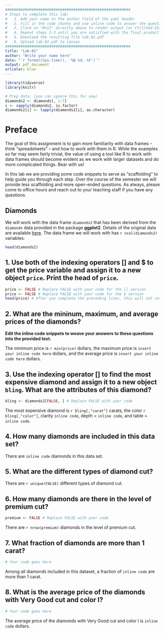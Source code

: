 ```yaml
---
#########################################################
# Steps to complete this lab:
#   1. Add your name to the author field of the yaml header
#   2. Fill in the code chunks and use inline code to answer the questions 
#   3. Click on "Knit" directly above to render output (or Ctrl/Cmd-Shift-K)
#   4. Repeat steps 2-3 until you are satisfied with the final product
#   5. Download the resulting file lab-02.pdf
#   6. Upload lab-02.pdf to canvas
#########################################################
title: "Lab-02"
author: "Write your name here"
date: "`r format(Sys.time(), '%B %d, %Y')`"
output: pdf_document
urlcolor: blue
---
```


```r
library(tidyverse)
library(knitr)

# Prep data: (you can ignore this for now)
diamonds2 <- diamonds[, 1:7]
i <- sapply(diamonds2, is.factor)
diamonds2[i] <- lapply(diamonds2[i], as.character)
```

# Preface

The goal of this assignment is to gain more familiarity with data frames -- think "spreadsheets" -- and how to work with them in R. While the examples so far may seem fairly trivial, the value of using a tool like R to work with data frames should become evident as we work with larger datasets and do more complicated things. Bear with us!

In this lab we are providing some code snippets to serve as "scaffolding" to help guide you through each step. Over the course of the semester we will provide less scaffolding and more open-ended questions. As always, please come to office hours and reach out to your teaching staff if you have any questions.

## Diamonds

We will work with the data frame `diamonds2` that has been derived from the `diamonds` data provided in the package **ggplot2**. Details of the original data are available [here](https://ggplot2.tidyverse.org/reference/diamonds.html). The data frame we will work with has `r ncol(diamonds2)` variables:


```r
head(diamonds2)
```


<!--- Please leave the code above unchanged. Questions start from here. --->


## 1. Use both of the indexing operators [] and $ to get the price variable and assign it to a new object `price`. Print the head of `price`.
```r
price <- FALSE # Replace FALSE with your code for the [] version
price <- FALSE # Replace FALSE with your code for the $ version
head(price) # After you complete the preceding lines, this will not return FALSE
```


## 2. What are the mininum, maximum, and average prices of the diamonds?
**Edit the inline code snippets to weave your answers to these questions into the provided text.**
<!---Inline code reminder: Surround code with a back ticks and r. R replaces inline code with its results. For example: `r names(diamonds2)` gives the variable names of the diamonds2 data frame. See the the minimum price below for another example. Once you complete question 1 and compile the document, the 0 produced by `r min(price)` will automatically be replaced with the minimum price. Then you can write the inline code for the maximum and average prices. --->

The minimum price is `r min(price)` dollars, the maximum price is `insert your inline code here` dollars, and the average price is `insert your inline code here` dollars.


## 3. Use the indexing operator [] to find the most expensive diamond and assign it to a new object `bling`. What are the attributes of this diamond? 
<!-- As for question 2, once you complete the code chunk below the inline code will automatically update with the correct values for carat and color, and your task is to write inline code for the remaining variables (clarity, depth, and table). -->
``` r
bling <- diamonds2[FALSE, ] # Replace FALSE with your code
```
The most expensive diamond is `r bling[,"carat"]` carats, the color `r bling[,"color"]`, clarity `inline code`, depth = `inline code`, and table = `inline code`.


## 4. How many diamonds are included in this data set?
<!-- Tip: Remember that rows in a data frame correspond to observations. In this case, observations are synonymous with diamonds. -->
There are `inline code` diamonds in this data set.


## 5. What are the different types of diamond cut?
<!-- Replace FALSE with your code -->
There are `r unique(FALSE)` different types of diamond cut.


## 6. How many diamonds are there in the level of premium cut? 
<!-- Tip: Use the [] to get the diamonds that are in the level of premium cut. Look back at the way you answered 1 and 3 if you have trouble. -->
```r
premium <- FALSE # Replace FALSE with your code
```
There are `r nrow(premium)` diamonds in the level of premium cut.


## 7. What fraction of diamonds are more than 1 carat? 
<!-- Tip: Find the number of diamonds that are more than 1 carat, and divide it by the total number of diamonds. -->
```r
# Your code goes here
```
Among all diamonds included in this dataset, a fraction of `inline code` are more than 1 carat.


## 8. What is the average price of the diamonds with Very Good cut and color I?
```r
# Your code goes here
```
The average price of the diamonds with Very Good cut and color I is `inline code` dollars.
